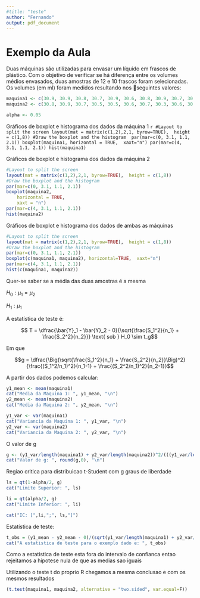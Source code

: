 ```yaml
---
#title: "teste"
author: "Fernando"
output: pdf_document
---
```

# Exemplo da Aula

Duas máquinas são utilizadas para envasar um líquido em frascos de plástico. Com o objetivo de verificar se há diferença entre os volumes médios envasados, duas amostras de 12 e 10 frascos foram selecionadas. Os volumes (em ml) foram medidos resultando nos seguintes valores:

```r
maquina1 <- c(30.9, 30.9, 30.8, 30.7, 30.9, 30.6, 30.8, 30.9, 30.7, 30.9, 30.7,31.0)
maquina2 <- c(30.8, 30.9, 30.7, 30.5, 30.5, 30.6, 30.7, 30.3, 30.6, 30.7)

alpha <- 0.05
```

Gráficos de boxplot e histograma dos dados da máquina 1
 ```r
#Layout to split the screen
layout(mat = matrix(c(1,2),2,1, byrow=TRUE),  height = c(1,8))
#Draw the boxplot and the histogram 
par(mar=c(0, 3.1, 1.1, 2.1))
boxplot(maquina1, horizontal = TRUE,  xaxt="n")
par(mar=c(4, 3.1, 1.1, 2.1))
hist(maquina1)
 ```

Gráficos de boxplot e histograma dos dados da máquina 2
```r
#Layout to split the screen
layout(mat = matrix(c(1,2),2,1, byrow=TRUE),  height = c(1,8))
#Draw the boxplot and the histogram 
par(mar=c(0, 3.1, 1.1, 2.1))
boxplot(maquina2, 
    horizontal = TRUE,
    xaxt = "n")
par(mar=c(4, 3.1, 1.1, 2.1))
hist(maquina2)
```

Gráficos de boxplot e histograma dos dados de ambas as máquinas
```r
#Layout to split the screen
layout(mat = matrix(c(1,2),2,1, byrow=TRUE),  height = c(1,8))
#Draw the boxplot and the histogram 
par(mar=c(0, 3.1, 1.1, 2.1))
boxplot(c(maquina1, maquina2), horizontal=TRUE,  xaxt="n")
par(mar=c(4, 3.1, 1.1, 2.1))
hist(c(maquina1, maquina2))
```


Quer-se saber se a média das duas amostras é a mesma

$H_0: \mu_1 = \mu_2$

$H_1: \mu_1$

A estatística de teste é:

$$ T = \dfrac{\bar{Y}_1 - \bar{Y}_2 - 0}{\sqrt{\frac{S_1^2}{n_1} + \frac{S_2^2}{n_2}}} \text{ sob } H_0 \sim t_g$$

Em que 

$$g = \dfrac{\Big(\sqrt{\frac{S_1^2}{n_1} + \frac{S_2^2}{n_2}}\Big)^2}{\frac{(S_1^2/n_1)^2}{n_1-1} + \frac{(S_2^2/n_1)^2}{n_2-1}}$$

A partir dos dados podemos calcular:

```r
y1_mean <- mean(maquina1)
cat("Media da Maquina 1: ", y1_mean, "\n")
y2_mean <- mean(maquina2)
cat("Media da Maquina 2: ", y2_mean, "\n")

y1_var <- var(maquina1)
cat("Variancia da Maquina 1: ", y1_var, "\n")
y2_var <- var(maquina2)
cat("Variancia da Maquina 2: ", y2_var, "\n")

```

O valor de g

```r
g <- (y1_var/length(maquina1) + y2_var/length(maquina2))^2/(((y1_var/length(maquina1))^2)/(length(maquina1)-1) + ((y2_var/length(maquina2))^2)/(length(maquina2)-1))
cat("Valor de g: ", round(g,0), "\n")
```

Regiao critica para distribuicao t-Student com g graus de liberdade

```r
ls = qt(1-alpha/2, g)
cat("Limite Superior: ", ls)

li = qt(alpha/2, g)
cat("Limite Inferior: ", li)

cat("IC: [",li,";", ls,"]")
```

Estatística de teste:

```r
t_obs = (y1_mean - y2_mean - 0)/(sqrt(y1_var/length(maquina1) + y2_var/length(maquina2)))
cat("A estatistica de teste para o exemplo dado e: ", t_obs)
```

Como a estatistica de teste esta fora do intervalo de confianca entao rejeitamos a hipotese nula de que as medias sao iguais

Utilizando o teste t do proprio R chegamos a mesma conclusao e com os mesmos resultados
```r
(t.test(maquina1, maquina2, alternative = "two.sided", var.equal=F))
```